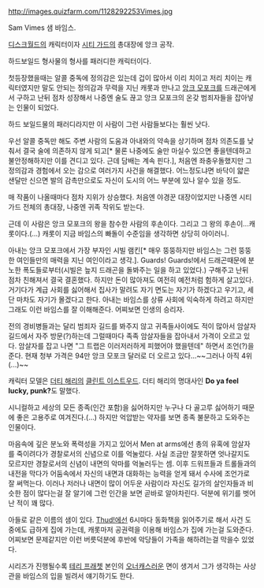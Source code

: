 http://images.quizfarm.com/1128292253Vimes.jpg

Sam Vimes
샘 바임스.

[[디스크월드]]의 캐릭터이자 [[시티 가드]]의 총대장에 앙크 공작.

하드보일드 형사물의 형사를 패러디한 캐릭터이다.

첫등장했을때는 알콜 중독에 정의감은 있는데 겁이 많아서 이리 치이고 저리 치이는 캐릭터였지만 말도 안되는 정의감과 무력을 지닌 캐롯과 만나고 [[앙크 모포크]]를 드래곤에게서 구하고 난뒤 점차 성장해서 나중엔 술도 끊고 앙크 모포크의 온갖 범죄자들을 잡아넣는 인물이 되었다.

하드 보일드물의 패러디라지만 이 사람이 그런 사람들보다는 훨씬 낫다.  

우선 알콜 중독만 해도 주변 사람의 도움과 아내와의 약속을 상기하며 점차 의존도를 낮춰서 결국 술에 의존하지 않게 되고[* 물론 나중에도 술만 마실수 있으면 좋을텐데하고 불안정해하지만 이를 견디고 있다. 근데 담배는 계속 핀다.], 처음엔 좌충우돌했지만 그 정의감과 경험에서 오는 감으로 여러가지 사건을 해결했다. 어느정도냐면 바닥이 얇은 샌달만 신으면 발의 감촉만으로도 자신이 도시의 어느 부분에 있나 알수 있을 정도.

매 작품이 나올때마다 점차 지위가 상승했다. 처음엔 야경꾼 대장이었지만 나중엔 시티 가드 전체의 총대장, 나중엔 귀족 작위도 받는다.

근데 이 사람은 앙크 모포크의 왕을 참수한 사람의 후손이다. 그리고 그 왕의 후손이...캐롯이다.(...) 캐롯이 지금 바임스의 빠돌이 수준임을 생각하면 상당히 아이러니.

아내는 앙크 모포크에서 가장 부자인 시빌 램킨[* 매우 뚱뚱하지만 바임스는 그런 뚱뚱한 여인들만의 매력을 지닌 여인이라고 생각.]. Guards! Guards!에서 드래곤때문에 분노한 폭도들로부터(시빌은 늪지 드래곤을 돌봐주는 일을 하고 있었다.) 구해주고 난뒤 점차 친해져서 결국 결혼했다. 하지만 돈이 많아져도 여전히 예전처럼 험하게 살고있다. 거기다가 계급 사회를 싫어해서 집사가 말려도 자기 면도는 자기가 하겠다고 우기고, 세단 마차도 자기가 몰겠다고 한다. 아내는 바임스를 상류 사회에 익숙하게 하려고 하지만 그래도 이런 바임스를 잘 이해해준다. 어찌보면 인생의 승리자.

전의 경비병들과는 달리 범죄자 길드를 봐주지 않고 귀족들사이에도 적이 많아서 암살자 길드에서 자주 방문(?)하는데 그럴때마다 족족 암살자들을 잡아내서 가격이 오르고 있다. 암살자를 잡고 나면 "그 트랩은 이러저러하게 피했어야 했을텐데" 하면서 조언(?)을 준다. 현재 청부 가격은 94만 앙크 모포크 달러로 더 오르고 있다...~~그러나 아직 4위(...)~~

캐릭터 모델은 [[더티 해리]]의 [[클린트 이스트우드]]. 더티 해리의 명대사인 '''Do ya feel lucky, punk?'''도 말했다.

시니컬하고 세상의 모든 종족(인간 포함)을 싫어하지만 누구나 다 골고루 싫어하기 때문에 좋은 고용주로 여겨진다.(...) 하지만 억압받는 약자를 보면 종족 불문하고 도와주는 인물이다.  

마음속에 깊은 분노와 폭력성을 가지고 있어서 Men at arms에선 총의 유혹에 암살자를 죽이려다가 경찰로서의 신념으로 이를 억눌렀다. 사실 조금만 잘못하면 엇나갈지도 모르지만 경찰로서의 신념이 내면의 악마를 억눌러두는 셈. 이후 드워프들과 트롤들과의 내전을 막다가 어둠속에서 자신의 내면과 대화하는 능력을 얻게 돼서 수사에 조언가로 잘 써먹는다. 이러나 저러나 내면이 많이 어두운 사람이라 자신도 길가의 살인자들과 비슷한 점이 많다는걸 잘 알기에 그런 인간을 보면 곧바로 알아차린다. 덕분에 위기를 벗어난 적이 꽤 많다.

아들로 같은 이름의 샘이 있다. [[Thud!]]에선 6시마다 동화책을 읽어주기로 해서 사건 도중에도 급하게 집에 가는데, 캐롯마저 공권력을 이용해 바임스가 집에 가는걸 도와준다. 어찌보면 문제같지만 이런 버릇덕분에 후반에 악당들이 가족을 해하려는걸 막을수 있었다.

시리즈가 진행될수록 [[테리 프래쳇]] 본인의 [[오너캐]]스러운 면이 생겨서 그가 생각하는 사상관을 바임스의 입을 빌려서 얘기하기도 한다.
